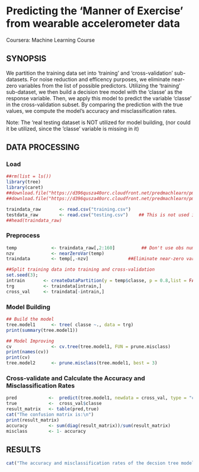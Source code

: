 Predicting the 'Manner of Exercise' from wearable accelerometer data
========================================================
Coursera: Machine Learning Course


## SYNOPSIS
We partition the training data set into 'training' and 'cross-validation' sub-datasets. For noise reduction and efficency purposes, we eliminate near-zero variables from the list of possible predictors. Utilizing the 'training' sub-dataset, we then build a decision tree model with the 'classe' as the response variable. Then, we  apply this model to predict the variable 'classe' in the cross-validation subset. By comparing the prediction with the true values, we compute the model's accuracy and misclassification rates.

Note: The 'real testing dataset is NOT utilized for model building, (nor could it be utilized, since the 'classe' variable is missing in it)


## DATA PROCESSING

### Load
```r
##rm(list = ls())
library(tree)
library(caret)
##download.file("https://d396qusza40orc.cloudfront.net/predmachlearn/pml-training.csv", method = "curl", quiet = TRUE, destfile = "training.csv")
##download.file("https://d396qusza40orc.cloudfront.net/predmachlearn/pml-testing.csv", method = "curl", quiet = TRUE, destfile = "testing.csv")

traindata_raw       <- read.csv("training.csv")
testdata_raw        <- read.csv("testing.csv")    ## This is not used in the model building process
##head(traindata_raw)

```
### Preprocess
```r
temp             <- traindata_raw[,2:160]          ## Don't use obs number as a predcitor
nzv              <- nearZeroVar(temp)
traindata        <- temp[,-nzv]               ##Eliminate near-zero variables, since they have little predictive value.

##Split training data into training and cross-validation
set.seed(3); 
intrain       <- createDataPartition(y = temp$classe, p = 0.8,list = FALSE)
trg           <- traindata[intrain,]
cross_val     <- traindata[-intrain,]
```

### Model Building
```r
## Build the model
tree.model1      <- tree( classe ~., data = trg)
print(summary(tree.model1))

## Model Improving
cv               <- cv.tree(tree.model1, FUN = prune.misclass)
print(names(cv))
print(cv)
tree.model2      <- prune.misclass(tree.model1, best = 3)
```

### Cross-validate and Calculate the Accuracy and Misclassification Rates
```r
pred            <-  predict(tree.model1, newdata = cross_val, type = "class")   ##Utilize the cross-val subset of the training data to study goodness of the model
true            <-  cross_val$classe
result_matrix   <- table(pred,true)
cat("The confusion matrix is:\n")
print(result_matrix)
accuracy        <- sum(diag(result_matrix))/sum(result_matrix)
misclass        <- 1- accuracy
```

## RESULTS
 
```r
cat("The accuracy and misclassification rates of the decsion tree model are", signif(accuracy,2), " and ", signif(misclass,2), " respectively")
```